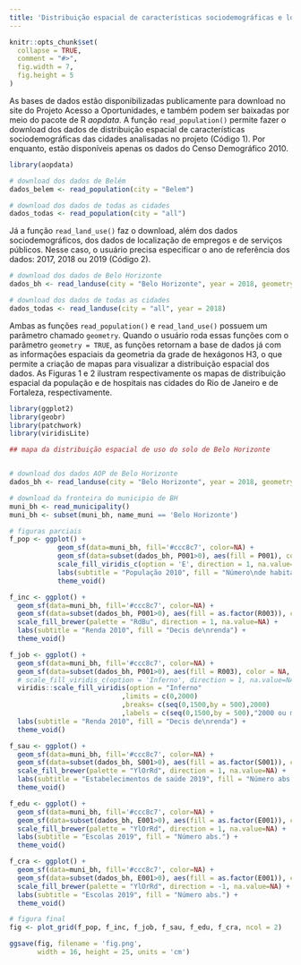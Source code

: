 ```yaml
---
title: 'Distribuição espacial de características sociodemográficas e localização de empregos e serviços públicos das 20 maiores cidades do Brasil'
---
```


```r
knitr::opts_chunk$set(
  collapse = TRUE,
  comment = "#>",
  fig.width = 7,
  fig.height = 5
)
```

As bases de dados estão disponibilizadas publicamente para download no site do Projeto Acesso a Oportunidades, e também podem ser baixadas por meio do pacote de R *aopdata*. A função `read_population()` permite fazer o download dos dados de distribuição espacial de características sociodemográficas das cidades analisadas no projeto (Código 1). Por enquanto, estão disponíveis apenas os dados do Censo Demográfico 2010.

```r
library(aopdata)

# download dos dados de Belém
dados_belem <- read_population(city = "Belem")

# download dos dados de todas as cidades
dados_todas <- read_population(city = "all")
```

Já a função `read_land_use()` faz o download, além dos dados sociodemográficos, dos dados de localização de empregos e de serviços públicos. Nesse caso, o usuário precisa especificar o ano de referência dos dados: 2017, 2018 ou 2019 (Código 2).

```r
# download dos dados de Belo Horizonte
dados_bh <- read_landuse(city = "Belo Horizonte", year = 2018, geometry = TRUE)

# download dos dados de todas as cidades
dados_todas <- read_landuse(city = "all", year = 2018)
```

Ambas as funções `read_population()` e `read_land_use()` possuem um parâmetro chamado `geometry`. Quando o usuário roda essas funções com o parâmetro `geometry = TRUE`, as funções retornam a base de dados já com as informações espaciais da geometria da grade de hexágonos H3, o que permite a criação de mapas para visualizar a distribuição espacial dos dados. As Figuras 1 e 2 ilustram respectivamente os mapas de distribuição espacial da população e de hospitais nas cidades do Rio de Janeiro e de Fortaleza, respectivamente.

```r
library(ggplot2)
library(geobr)
library(patchwork)
library(viridisLite)

## mapa da distribuição espacial de uso do solo de Belo Horizonte


# download dos dados AOP de Belo Horizonte
dados_bh <- read_landuse(city = "Belo Horizonte", year = 2018, geometry = TRUE)

# download da fronteira do municipio de BH
muni_bh <- read_municipality()
muni_bh <- subset(muni_bh, name_muni == 'Belo Horizonte')

# figuras parciais
f_pop <- ggplot() +
            geom_sf(data=muni_bh, fill='#ccc8c7', color=NA) +
            geom_sf(data=subset(dados_bh, P001>0), aes(fill = P001), color = NA, alpha = 0.7) +
            scale_fill_viridis_c(option = 'E', direction = 1, na.value=NA) +
            labs(subtitle = "População 2010", fill = "Número\nde habitantes") +
            theme_void()

f_inc <- ggplot() +
  geom_sf(data=muni_bh, fill='#ccc8c7', color=NA) +
  geom_sf(data=subset(dados_bh, P001>0), aes(fill = as.factor(R003)), color = NA, alpha = 0.7) +
  scale_fill_brewer(palette = "RdBu", direction = 1, na.value=NA) +
  labs(subtitle = "Renda 2010", fill = "Decis de\nrenda") +
  theme_void()

f_job <- ggplot() +
  geom_sf(data=muni_bh, fill='#ccc8c7', color=NA) +
  geom_sf(data=subset(dados_bh, P001>0), aes(fill = R003), color = NA, alpha = 0.7) +
  # scale_fill_viridis_c(option = 'Inferno', direction = 1, na.value=NA) +
  viridis::scale_fill_viridis(option = "Inferno"
                            ,limits = c(0,2000)
                            ,breaks= c(seq(0,1500,by = 500),2000)
                            ,labels = c(seq(0,1500,by = 500),"2000 ou mais"))+
  labs(subtitle = "Renda 2010", fill = "Decis de\nrenda") +
  theme_void()

f_sau <- ggplot() +
  geom_sf(data=muni_bh, fill='#ccc8c7', color=NA) +
  geom_sf(data=subset(dados_bh, S001>0), aes(fill = as.factor(S001)), color = NA, alpha = 0.9) +
  scale_fill_brewer(palette = "YlOrRd", direction = 1, na.value=NA) +
  labs(subtitle = "Estabelecimentos de saúde 2019", fill = "Número abs.") +
  theme_void()

f_edu <- ggplot() +
  geom_sf(data=muni_bh, fill='#ccc8c7', color=NA) +
  geom_sf(data=subset(dados_bh, E001>0), aes(fill = as.factor(E001)), color = NA, alpha = 0.9) +
  scale_fill_brewer(palette = "YlOrRd", direction = 1, na.value=NA) +
  labs(subtitle = "Escolas 2019", fill = "Número abs.") +
  theme_void()

f_cra <- ggplot() +
  geom_sf(data=muni_bh, fill='#ccc8c7', color=NA) +
  geom_sf(data=subset(dados_bh, E001>0), aes(fill = as.factor(E001)), color = NA, alpha = 0.9) +
  scale_fill_brewer(palette = "YlOrRd", direction = -1, na.value=NA) +
  labs(subtitle = "Escolas 2019", fill = "Número abs.") +
  theme_void()

# figura final
fig <- plot_grid(f_pop, f_inc, f_job, f_sau, f_edu, f_cra, ncol = 2)

ggsave(fig, filename = 'fig.png', 
       width = 16, height = 25, units = 'cm')

```
